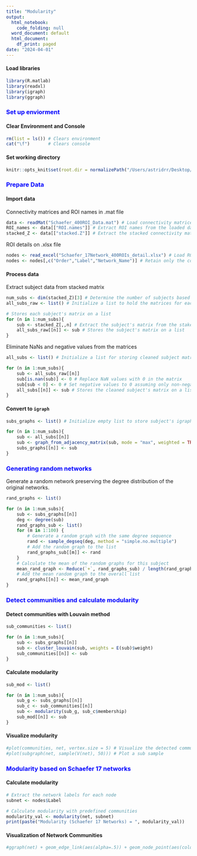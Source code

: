 ```yaml
---
title: "Modularity"
output:
  html_notebook:
    code_folding: null
  word_document: default
  html_document:
    df_print: paged
date: "2024-04-01"
---
```

#### Load libraries
```r
library(R.matlab)
library(readxl)
library(igraph)
library(ggraph)
```

### <span style="color: blue;">Set up enviorment</span>

#### Clear Environment and Console
```r
rm(list = ls()) # Clears environment
cat("\f")       # Clears console
```

#### Set working directory
```r
knitr::opts_knit$set(root.dir = normalizePath("/Users/astridrr/Desktop/Wiers_Lab/Projects/ABC_FC/Astrid_code")) # This sets the working directory to your specified path.
```

### <span style="color: blue;">Prepare Data</span>

#### Import data
Connectivity matrices and ROI names in .mat file
```r
data <- readMat("Schaefer_400ROI_Data.mat") # Load connectivity matrices and ROI names from a .mat file
ROI_names <- data[["ROI.names"]] # Extract ROI names from the loaded data
stacked_Z <- data[["stacked.Z"]] # Extract the stacked connectivity matrices for all subjects
```
ROI details on .xlsx file
```r
nodes <- read_excel("Schaefer_17Network_400ROIs_detail.xlsx") # Load ROI details from an Excel file
nodes <- nodes[,c("Order","Label","Network_Name")] # Retain only the columns "Order", "Label", and "Network_Name" for analysis
```

#### Process data
Extract subject data from stacked matrix
```r
num_subs <- dim(stacked_Z)[3] # Determine the number of subjects based on the third dimension of the stacked matrix
all_subs_raw <- list() # Initialize a list to hold the matrices for each subject

# Stores each subject's matrix on a list
for (n in 1:num_subs){
    sub <- stacked_Z[,,n] # Extract the subject's matrix from the staked matrix
    all_subs_raw[[n]] <- sub # Stores the subject's matrix on a list
}
```
Eliminate NaNs and negative values from the matrices
```r
all_subs <- list() # Initialize a list for storing cleaned subject matrices

for (n in 1:num_subs){
    sub <- all_subs_raw[[n]]
    sub[is.nan(sub)] <- 0 # Replace NaN values with 0 in the matrix
    sub[sub < 0] <- 0 # Set negative values to 0 assuming only non-negative correlations are of interest.
    all_subs[[n]] <- sub # Stores the cleaned subject's matrix on a list
}
```

#### Convert to `igraph`
```r
subs_graphs <- list() # Initialize empty list to store subject's igraphs

for (n in 1:num_subs){
    sub <- all_subs[[n]]
    sub <- graph_from_adjacency_matrix(sub, mode = "max", weighted = TRUE)
    subs_graphs[[n]] <- sub
}
```

### <span style="color: blue;">Generating random networks</span>
Generate a random network preserving the degree distribution of the original networks.
```r
rand_graphs <- list()

for (n in 1:num_subs){
    sub <- subs_graphs[[n]]
    deg <- degree(sub)
    rand_graphs_sub <- list()
    for (m in 1:100) {
        # Generate a random graph with the same degree sequence
        rand <- sample_degseq(deg, method = "simple.no.multiple")
        # Add the random graph to the list
        rand_graphs_sub[[m]] <- rand
    }
    # Calculate the mean of the random graphs for this subject
    mean_rand_graph <- Reduce(`+`, rand_graphs_sub) / length(rand_graphs_sub)
    # Add the mean random graph to the overall list
    rand_graphs[[n]] <- mean_rand_graph
}
```

### <span style="color: blue;">Detect communities and calculate modularity</span>

#### Detect communities with Louvain method
```r
sub_communities <- list()

for (n in 1:num_subs){
    sub <- subs_graphs[[n]]
    sub <- cluster_louvain(sub, weights = E(sub)$weight)
    sub_communities[[n]] <- sub
}
```

#### Calculate modularity
```r
sub_mod <- list()

for (n in 1:num_subs){
    sub_g <- subs_graphs[[n]]
    sub_c <- sub_communities[[n]]
    sub <- modularity(sub_g, sub_c$membership)
    sub_mod[[n]] <- sub
}
```

#### Visualize modularity
```r
#plot(communities, net, vertex.size = 5) # Visualize the detected communities within the network.
#plot(subgraph(net, sample(V(net), 50))) # Plot a sub sample
```

### <span style="color: blue;">Modularity based on Schaefer 17 networks</span>

#### Calculate modularity
```r
# Extract the network labels for each node
subnet <- nodes$Label

# Calculate modularity with predefined communities
modularity_val <- modularity(net, subnet)
print(paste("Modularity (Schaefer 17 Networks) = ", modularity_val))
```

#### Visualization of Network Communities
```r
#ggraph(net) + geom_edge_link(aes(alpha=.5)) + geom_node_point(aes(color=factor(subnet))) + theme_graph()
```




